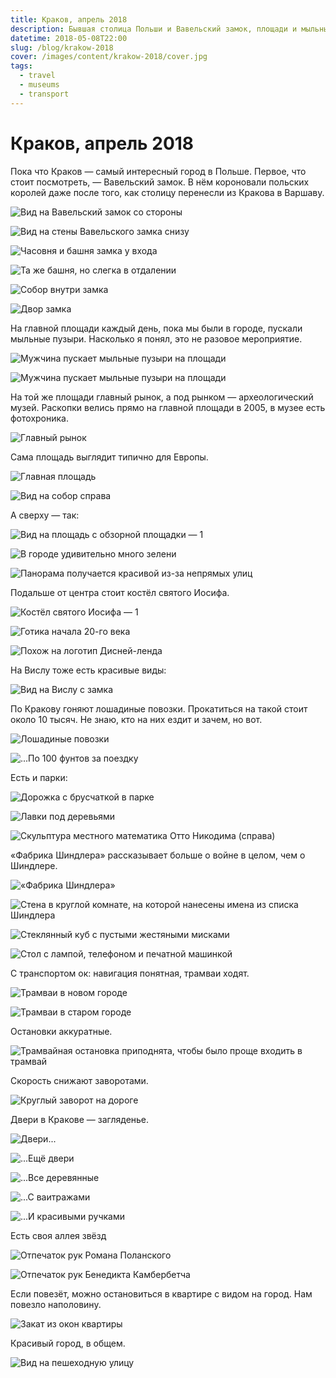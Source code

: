 ```yaml
---
title: Краков, апрель 2018
description: Бывшая столица Польши и Вавельский замок, площади и мыльные пузыри, археологический музей и фотохроника, лошадиные повозки и виды с башен, аллея звёзд и парки.
datetime: 2018-05-08T22:00
slug: /blog/krakow-2018
cover: /images/content/krakow-2018/cover.jpg
tags:
  - travel
  - museums
  - transport
---
```


# Краков, апрель 2018

Пока что Краков — самый интересный город в Польше. Первое, что стоит посмотреть, — Вавельский замок. В нём короновали польских королей даже после того, как столицу перенесли из Кракова в Варшаву.

![Вид на Вавельский замок со стороны](/images/content/krakow-2018/1.jpg)

![Вид на стены Вавельского замка снизу](/images/content/krakow-2018/2.jpg)

![Часовня и башня замка у входа](/images/content/krakow-2018/3.jpg)

![Та же башня, но слегка в отдалении](/images/content/krakow-2018/4.jpg)

![Собор внутри замка](/images/content/krakow-2018/5.jpg)

![Двор замка](/images/content/krakow-2018/6.jpg)

На главной площади каждый день, пока мы были в городе, пускали мыльные пузыри. Насколько я понял, это не разовое мероприятие.

![Мужчина пускает мыльные пузыри на площади](/images/content/krakow-2018/cover.jpg)

![Мужчина пускает мыльные пузыри на площади](/images/content/krakow-2018/8.jpg)

На той же площади главный рынок, а под рынком — археологический музей. Раскопки велись прямо на главной площади в 2005, в музее есть фотохроника.

![Главный рынок](/images/content/krakow-2018/9.jpg)

Сама площадь выглядит типично для Европы.

![Главная площадь](/images/content/krakow-2018/10.jpg)

![Вид на собор справа](/images/content/krakow-2018/11.jpg)

А сверху — так:

![Вид на площадь с обзорной площадки — 1](/images/content/krakow-2018/12.jpg)

![В городе удивительно много зелени](/images/content/krakow-2018/13.jpg)

![Панорама получается красивой из-за непрямых улиц](/images/content/krakow-2018/14.jpg)

Подальше от центра стоит костёл святого Иосифа.

![Костёл святого Иосифа — 1](/images/content/krakow-2018/15.jpg)

![Готика начала 20-го века](/images/content/krakow-2018/16.jpg)

![Похож на логотип Дисней-ленда](/images/content/krakow-2018/17.jpg)

На Вислу тоже есть красивые виды:

![Вид на Вислу с замка](/images/content/krakow-2018/18.jpg)

По Кракову гоняют лошадиные повозки. Прокатиться на такой стоит около 10 тысяч. Не знаю, кто на них ездит и зачем, но вот.

![Лошадиные повозки](/images/content/krakow-2018/19.jpg)

![...По 100 фунтов за поездку](/images/content/krakow-2018/20.jpg)

Есть и парки:

![Дорожка с брусчаткой в парке](/images/content/krakow-2018/21.jpg)

![Лавки под деревьями](/images/content/krakow-2018/22.jpg)

![Скульптура местного математика Отто Никодима (справа)](/images/content/krakow-2018/24.jpg)

«Фабрика Шиндлера» рассказывает больше о войне в целом, чем о Шиндлере.

![«Фабрика Шиндлера»](/images/content/krakow-2018/25.jpg)

![Стена в круглой комнате, на которой нанесены имена из списка Шиндлера](/images/content/krakow-2018/26.jpg)

![Стеклянный куб с пустыми жестяными мисками](/images/content/krakow-2018/27.jpg)

![Стол с лампой, телефоном и печатной машинкой](/images/content/krakow-2018/29.jpg)

С транспортом ок: навигация понятная, трамваи ходят.

![Трамваи в новом городе](/images/content/krakow-2018/30.jpg)

![Трамваи в старом городе](/images/content/krakow-2018/31.jpg)

Остановки аккуратные.

![Трамвайная остановка приподнята, чтобы было проще входить в трамвай](/images/content/krakow-2018/32.jpg)

Скорость снижают заворотами.

![Круглый заворот на дороге](/images/content/krakow-2018/33.jpg)

Двери в Кракове — загляденье.

![Двери...](/images/content/krakow-2018/34.jpg)

![...Ещё двери](/images/content/krakow-2018/35.jpg)

![...Все деревянные](/images/content/krakow-2018/36.jpg)

![...С ваитражами](/images/content/krakow-2018/37.jpg)

![...И красивыми ручками](/images/content/krakow-2018/38.jpg)

Есть своя аллея звёзд

![Отпечаток рук Романа Поланского](/images/content/krakow-2018/39.jpg)

![Отпечаток рук Бенедикта Камбербетча](/images/content/krakow-2018/40.jpg)

Если повезёт, можно остановиться в квартире с видом на город. Нам повезло наполовину.

![Закат из окон квартиры](/images/content/krakow-2018/41.jpg)

Красивый город, в общем.

![Вид на пешеходную улицу](/images/content/krakow-2018/42.jpg)
